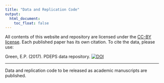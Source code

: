```yaml
---
title: "Data and Replication Code"
output:
  html_document:
    toc_float: false
---
```


All contents of this website and repository are licensed under the [CC-BY license](https://creativecommons.org/licenses/by/4.0/). Each published paper has its own citation. To cite the data, please use:

Green, E.P. (2017). PDEPS data repository. [![DOI](https://zenodo.org/badge/115718962.svg)](https://zenodo.org/badge/latestdoi/115718962)

* * * 

Data and replication code to be released as academic manuscripts are published.